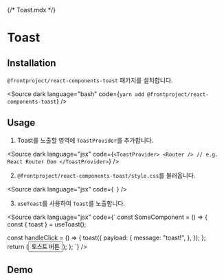{/* Toast.mdx */}



<Meta of={ToastStories} />

# Toast

## Installation

`@frontproject/react-components-toast` 패키지를 설치합니다.

<Source
  dark
  language="bash"
  code={`
    yarn add @frontproject/react-components-toast
  `}
/>

## Usage

1. Toast를 노출할 영역에 `ToastProvider`를 추가합니다.

<Source
  dark
  language="jsx"
  code={`
<ToastProvider>
  <Router /> // e.g. React Router Dom
</ToastProvider>
  `}
/>

2. `@frontproject/react-components-toast/style.css`를 불러옵니다.

<Source
  dark
  language="jsx"
  code={`
  `}
/>

3. `useToast`를 사용하여 `Toast`를 노출합니다.

<Source
  dark
  language="jsx"
  code={`
const SomeComponent = () => {
  const { toast } = useToast();
  
  const handleClick = () => {
    toast({
      payload: {
        message: "toast!",
      },
    });
  };
return (<Button onClick={handleClick}>토스트 버튼</Button>);
};
`} />

## Demo

<Story of={ToastStories.ToastStory} />